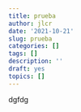 ```yaml
---
title: prueba
author: jlcr
date: '2021-10-21'
slug: prueba
categories: []
tags: []
description: ''
draft: yes
topics: []
---
```

dgfdg
